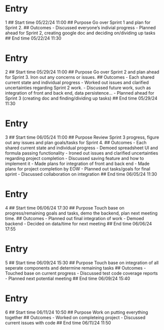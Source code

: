 # Entry
1
## Start time
05/22/24 11:00
## Purpose
Go over Sprint 1 and plan for Sprint 2.
## Outcomes
- Discussed everyone's indivial progress
- Planned ahead for Sprint 2, creating google doc and deciding on/dividing up tasks
## End time
05/22/24 11:30

# Entry
2
## Start time
05/29/24 11:00
## Purpose
Go over Sprint 2 and plan ahead for Sprint 3. Iron out any concerns or issues.
## Outcomes
- Each shared current state and individual progress
- Worked out issues and clarified uncertainties regarding Sprint 2 work.
- Discussed future work, such as integration of front and back end, data persistence...
- Planned ahead for Sprint 3 (creating doc and finding/dividing up tasks)
## End time
05/29/24 11:30

# Entry
3
## Start time
06/05/24 11:00
## Purpose
Review Sprint 3 progress, figure out any issues and plan goals/tasks for Sprint 4.
## Outcomes
- Each shared current state and individual progress
- Demoed spreadsheet UI and formula passing functionality
- Ironed out issues and clarified uncertainties regarding project completion
- Discussed saving feature and how to implement it
- Made plans for integration of front and back end
- Made plans for project completion by EOW
- Planned out tasks/goals for final sprint
- Discussed collaboration on integration
## End time
06/05/24 11:30

# Entry
4
## Start time
06/06/24 17:30
## Purpose
Touch base on progress/remaining goals and tasks, demo the backend, plan next meeting time.
## Outcomes
- Planned out final integration of work
- Demoed backend
- Decided on data/time for next meeting
## End time
06/06/24 17:55

# Entry
5
## Start time
06/09/24 15:30
## Purpose
Touch base on integration of all seperate components and determine remaining tasks
## Outcomes
- Touched base on current progress
- Discussed test code coverage reports
- Planned next potential meeting
## End time
06/09/24 15:40

# Entry
6
## Start time
06/11/24 10:50
## Purpose
Work on putting everything together
## Outcomes
- Worked on completeing project
- Discussed current issues with code
## End time
06/11/24 11:50
